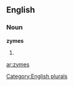 
==English==

===Noun===
'''zymes'''

# {{plural of|[[zyme]]}}

[[Category:English plurals]]

[[ar:zymes]]